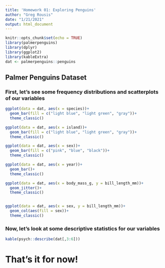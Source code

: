 ```yaml
---
title: 'Homework 01: Exploring Penguins'
author: "Greg Rousis"
date: "1/21/2021"
output: html_document
---
```


```r
knitr::opts_chunk$set(echo = TRUE)
library(palmerpenguins)
library(dplyr)
library(ggplot2)
library(kableExtra)
dat <- palmerpenguins::penguins
```

## Palmer Penguins Dataset

### First, let's see some frequency distributions and scatterplots of our variables

```r

ggplot(data = dat, aes(x = species))+
  geom_bar(fill = c("light blue", "light green", "gray"))+
  theme_classic()

ggplot(data = dat, aes(x = island))+
  geom_bar(fill = c("light blue", "light green", "gray"))+
  theme_classic()

ggplot(data = dat, aes(x = sex))+
  geom_bar(fill = c("pink", "blue", "black"))+
  theme_classic()

ggplot(data = dat, aes(x = year))+
  geom_bar()+
  theme_classic()

ggplot(data = dat, aes(x = body_mass_g, y = bill_length_mm))+
  geom_jitter()+
  theme_classic()


ggplot(data = dat, aes(x = sex, y = bill_length_mm))+
  geom_col(aes(fill = sex))+
  theme_classic()

```


### Now, let's look at some descriptive statistics for our variables

```r

kable(psych::describe(dat[,3:6]))

```




# That's it for now!





